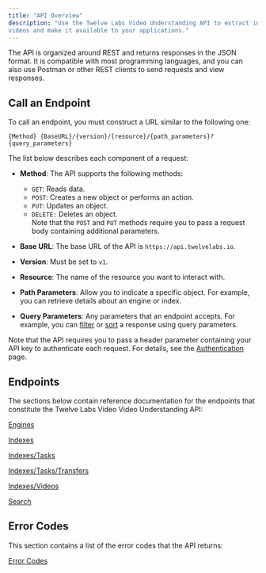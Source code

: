 ```yaml
---
title: "API Overview"
description: "Use the Twelve Labs Video Understanding API to extract information from your
videos and make it available to your applications."
---
```


The API is organized around
REST and returns responses in the JSON format. It is compatible with most
programming languages, and you can also use Postman or other REST clients to
send requests and view responses.

## Call an Endpoint

To call an endpoint, you must construct a URL similar to the following one:

```
{Method} {BaseURL}/{version}/{resource}/{path_parameters}?{query_parameters}
```

The list below describes each component of a request:

- **Method**: The API supports the following methods:

  - `GET`: Reads data.
  - `POST`: Creates a new object or performs an action.
  - `PUT`: Updates an object.
  - `DELETE:` Deletes an object.  
    Note that the `POST` and `PUT` methods require you to pass a request body
    containing additional parameters.

- **Base URL**: The base URL of the API is `https://api.twelvelabs.io`.

- **Version**: Must be set to `v1`.

- **Resource**: The name of the resource you want to interact with.

- **Path Parameters**: Allow you to indicate a specific object. For example, you
  can retrieve details about an engine or index.

- **Query Parameters**: Any parameters that an endpoint accepts. For example,
  you can [filter](/concepts/filtering) or [sort](/concepts/sorting) a response
  using query parameters.

Note that the API requires you to pass a header parameter containing your API
key to authenticate each request. For details, see the
[Authentication](/guides/authentication) page.

## Endpoints

The sections below contain reference documentation for the endpoints that
constitute the Twelve Labs Video Video Understanding API:

[Engines](/api-reference/engines)

[Indexes](/concepts/pagination/indexes)

[Indexes/Tasks](/api-reference/indexes-tasks)

[Indexes/Tasks/Transfers](/api-reference/indexes-tasks-transfers)

[Indexes/Videos](/api-reference/indexes-videos)

[Search](/api-reference/search)

## Error Codes

This section contains a list of the error codes that the API returns:

[Error Codes](/api-reference/error-codes)
